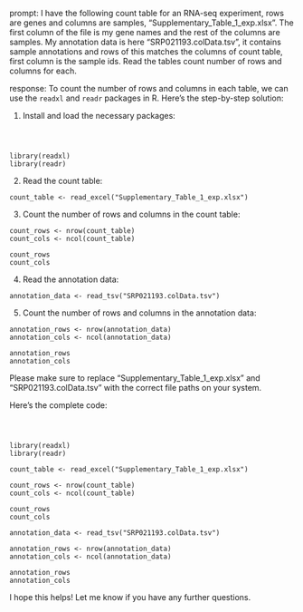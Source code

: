 prompt:
I have the following count table for an RNA-seq experiment, rows are genes and columns are samples, "Supplementary_Table_1_exp.xlsx". The first column of the file is my gene names and the rest of the columns are samples. My annotation data is here  "SRP021193.colData.tsv", it contains sample annotations and rows of this matches the columns of count table, first column is the sample ids. Read the tables count number of rows and columns for each.

response:
To count the number of rows and columns in each table, we can use the `readxl` and `readr` packages in R. Here's the step-by-step solution:

1. Install and load the necessary packages:

```



library(readxl)
library(readr)
```

2. Read the count table:

```
count_table <- read_excel("Supplementary_Table_1_exp.xlsx")
```

3. Count the number of rows and columns in the count table:

```
count_rows <- nrow(count_table)
count_cols <- ncol(count_table)

count_rows
count_cols
```

4. Read the annotation data:

```
annotation_data <- read_tsv("SRP021193.colData.tsv")
```

5. Count the number of rows and columns in the annotation data:

```
annotation_rows <- nrow(annotation_data)
annotation_cols <- ncol(annotation_data)

annotation_rows
annotation_cols
```

Please make sure to replace "Supplementary_Table_1_exp.xlsx" and "SRP021193.colData.tsv" with the correct file paths on your system.

Here's the complete code:

```



library(readxl)
library(readr)

count_table <- read_excel("Supplementary_Table_1_exp.xlsx")

count_rows <- nrow(count_table)
count_cols <- ncol(count_table)

count_rows
count_cols

annotation_data <- read_tsv("SRP021193.colData.tsv")

annotation_rows <- nrow(annotation_data)
annotation_cols <- ncol(annotation_data)

annotation_rows
annotation_cols
```

I hope this helps! Let me know if you have any further questions.
